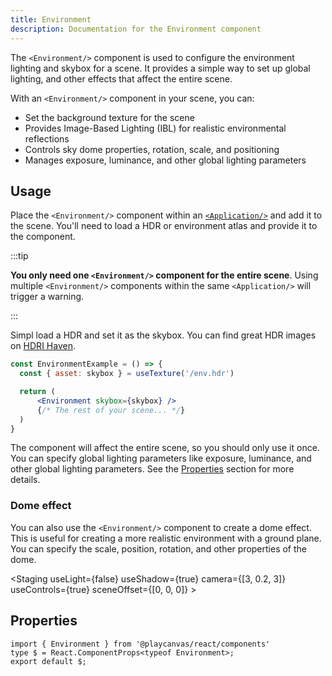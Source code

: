 ```yaml
---
title: Environment
description: Documentation for the Environment component
---
```



The `<Environment/>` component is used to configure the environment lighting and skybox for a scene. It provides a simple way to set up global lighting, and other effects that affect the entire scene.

With an `<Environment/>` component in your scene, you can:

- Set the background texture for the scene
- Provides Image-Based Lighting (IBL) for realistic environmental reflections
- Controls sky dome properties, rotation, scale, and positioning
- Manages exposure, luminance, and other global lighting parameters

## Usage

Place the `<Environment/>` component within an [`<Application/>`](./application) and add it to the scene. You'll need to load a HDR or environment atlas and provide it to the component.

:::tip

**You only need one `<Environment/>` component for the entire scene**. Using multiple `<Environment/>` components within the same `<Application/>` will trigger a warning.

:::

Simpl load a HDR and set it as the skybox. You can find great HDR images on [HDRI Haven](https://hdrihaven.com/).

```jsx copy
const EnvironmentExample = () => {
  const { asset: skybox } = useTexture('/env.hdr')

  return (
      <Environment skybox={skybox} />
      {/* The rest of your scene... */}
  )
}
```

The component will affect the entire scene, so you should only use it once. You can specify global lighting parameters like exposure, luminance, and other global lighting parameters. See the [Properties](#properties) section for more details.

### Dome effect

You can also use the `<Environment/>` component to create a dome effect. This is useful for creating a more realistic environment with a ground plane. You can specify the scale, position, rotation, and other properties of the dome.

<CodeExample
  label="Switch between different environment atlases and exposure settings"
  filename="environment-example.jsx"
  code={EnvironmentExampleSource}
  showDemo>
  <Application>
    <Staging 
        useLight={false} 
        useShadow={true} 
        camera={[3, 0.2, 3]} 
        useControls={true}
        sceneOffset={[0, 0, 0]}
    >
      <EnvironmentExample />
    </Staging>
  </Application>
</CodeExample>


## Properties

```tsx asTypedoc
import { Environment } from '@playcanvas/react/components'
type $ = React.ComponentProps<typeof Environment>;
export default $;
```
